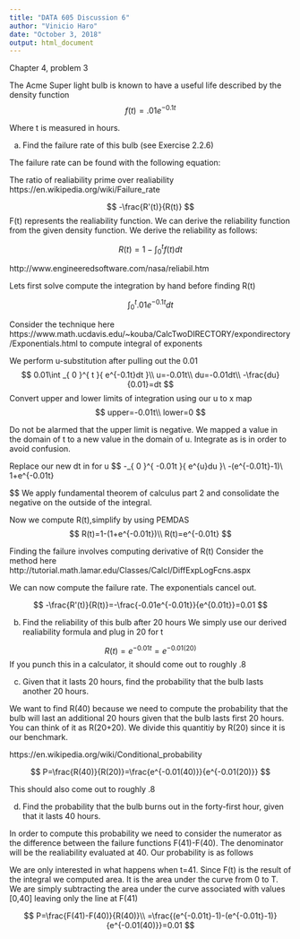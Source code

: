 ---
title: "DATA 605 Discussion 6"
author: "Vinicio Haro"
date: "October 3, 2018"
output: html_document
---

Chapter 4, problem 3 

The Acme Super light bulb is known to have a useful life described by the density function
$$
f(t)=.01e^{-0.1t}
$$

Where t is measured in hours. 

(a) Find the failure rate of this bulb (see Exercise 2.2.6)

The failure rate can be found with the following equation:

The ratio of realiability prime over realiability 
https://en.wikipedia.org/wiki/Failure_rate

$$
-\frac{R'(t)}{R(t)}
$$
F(t) represents the realiability function. We can derive the reliability function from the given density function. We derive the reliability as follows: 

$$
R(t)=1-\int _{ 0 }^{ t }{ f(t)dt } 
$$

http://www.engineeredsoftware.com/nasa/reliabil.htm


Lets first solve compute the integration by hand before finding R(t)

$$
\int _{ 0 }^{ t }{ .01e^{-0.1t}dt }
$$

Consider the technique here https://www.math.ucdavis.edu/~kouba/CalcTwoDIRECTORY/expondirectory/Exponentials.html to compute integral of exponents 

We perform u-substitution after pulling out the 0.01 
$$
0.01\int _{ 0 }^{ t }{ e^{-0.1t}dt }\\
u=-0.01t\\
du=-0.01dt\\
-\frac{du}{0.01}=dt
$$
Convert upper and lower limits of integration using our u to x map 
$$
upper=-0.01t\\
lower=0
$$

Do not be alarmed that the upper limit is negative. We mapped a value in the domain of t to a new value in the domain of u. Integrate as is in order to avoid confusion.

Replace our new dt in for u 
$$
-\frac{0.01}{0.01}\int _{ 0 }^{ -0.01t }{ e^{u}du }\\
-(e^{-0.01t}-1)\\
1+e^{-0.01t}

$$
We apply fundamental theorem of calculus part 2 and consolidate the negative on the outside of the integral. 


Now we compute R(t),simplify by using PEMDAS
$$
R(t)=1-(1+e^{-0.01t})\\
R(t)=e^{-0.01t}
$$

Finding the failure involves computing derivative of R(t)
Consider the method here http://tutorial.math.lamar.edu/Classes/CalcI/DiffExpLogFcns.aspx

We can now compute the failure rate. The exponentials cancel out.

$$
-\frac{R'(t)}{R(t)}=-\frac{-0.01e^{-0.01t}}{e^{0.01t}}=0.01
$$


(b) Find the reliability of this bulb after 20 hours
We simply use our derived realiability formula and plug in 20 for t

$$
R(t)=e^{-0.01t}=e^{-0.01(20)}
$$
If you punch this in a calculator, it should come out to roughly .8



(c) Given that it lasts 20 hours, find the probability that the bulb lasts another 20 hours.

We want to find R(40) because we need to compute the probability that the bulb will last an additional 20 hours given that the bulb lasts first 20 hours. You can think of it as R(20+20). We divide this quantitiy by R(20) since it is our benchmark. 

https://en.wikipedia.org/wiki/Conditional_probability

$$
P=\frac{R(40)}{R(20)}=\frac{e^{-0.01(40)}}{e^{-0.01(20)}}
$$

This should also come out to roughly .8

(d) Find the probability that the bulb burns out in the forty-first hour, given that it lasts 40 hours.

In order to compute this probability we need to consider the numerator as the difference between the failure functions F(41)-F(40). The denominator will be the realiability evaluated at 40. Our probability is as follows 

We are only interested in what happens when t=41. Since F(t) is the result of the integral we computed area. It is the area under the curve from 0 to T. We are simply subtracting the area under the curve associated with values [0,40] leaving only the line at F(41)

$$
P=\frac{F(41)-F(40)}{R(40)}\\
=\frac{(e^{-0.01t}-1)-(e^{-0.01t}-1)}{e^{-0.01(40)}}=0.01
$$










